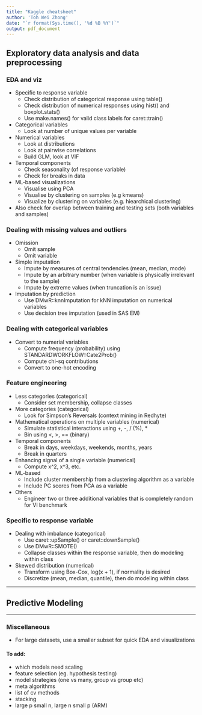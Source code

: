 ```yaml
---
title: "Kaggle cheatsheet"
author: 'Toh Wei Zhong'
date: "`r format(Sys.time(), '%d %B %Y')`"
output: pdf_document
---
```


## Exploratory data analysis and data preprocessing

### EDA and viz
* Specific to response variable
    + Check distribution of categorical response using table()
    + Check distribution of numerical responses using hist() and boxplot.stats()
    + Use make.names() for valid class labels for caret::train()
* Categorical variables
    + Look at number of unique values per variable
* Numerical variables
    + Look at distributions
    + Look at pairwise correlations
    + Build GLM, look at VIF
* Temporal components
    + Check seasonality (of response variable)
    + Check for breaks in data
* ML-based visualizations
    + Visualise using PCA
    + Visualise by clustering on samples (e.g kmeans)
    + Visualize by clustering on variables (e.g. hiearchical clustering)
* Also check for overlap between training and testing sets (both variables and samples)

### Dealing with missing values and outliers
* Omission
    + Omit sample
    + Omit variable
* Simple imputation
    + Impute by measures of central tendencies (mean, median, mode)
    + Impute by an arbitrary number (when variable is physically irrelevant to the sample)
    + Impute by extreme values (when truncation is an issue)
* Imputation by prediction
    + Use DMwR::knnImputation for kNN imputation on numerical variables
    + Use decision tree imputation (used in SAS EM)

### Dealing with categorical variables
* Convert to numerial variables
    + Compute frequency (probability) using STANDARDWORKFLOW::Cate2Prob()
    + Compute chi-sq contributions
    + Convert to one-hot encoding

### Feature engineering
* Less categories (categorical)
    + Consider set membership, collapse classes
* More categories (categorical)
    + Look for Simpson's Reversals (context mining in Redhyte)
* Mathematical operations on multiple variables (numerical)
    + Simulate statistical interactions using +, -, / (%), *
    + Bin using <, >, == (binary)
* Temporal components
    + Break in days, weekdays, weekends, months, years
    + Break in quarters
* Enhancing signal of a single variable (numerical)
    + Compute x^2, x^3, etc.
* ML-based
    + Include cluster membership from a clustering algorithm as a variable
    + Include PC scores from PCA as a variable
* Others
    + Engineer two or three additional variables that is completely random for VI benchmark

### Specific to response variable
* Dealing with imbalance (categorical)
    + Use caret::upSample() or caret::downSample()
    + Use DMwR::SMOTE()
    + Collapse classes within the response variable, then do modeling within class
* Skewed distribution (numerical)
    + Transform using Box-Cox, log(x + 1), if normality is desired
    + Discretize (mean, median, quantile), then do modeling within class

**************************************************************************

## Predictive Modeling



***



### Miscellaneous
* For large datasets, use a smaller subset for quick EDA and visualizations


#### To add:
+ which models need scaling
+ feature selection (eg. hypothesis testing)
+ model strategies (one vs many, group vs group etc)
+ meta algorithms
+ list of cv methods
+ stacking
+ large p small n, large n small p (ARM)
